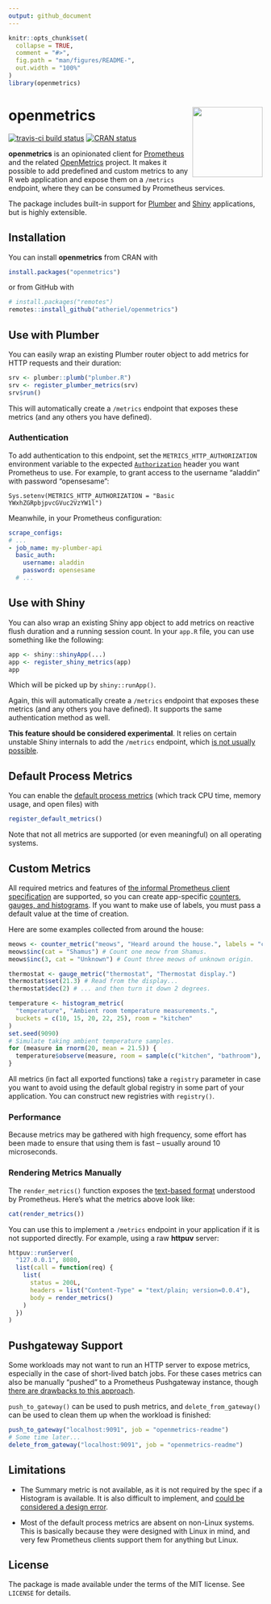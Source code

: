```yaml
---
output: github_document
---
```


<!-- README.md is generated from README.Rmd. Please edit that file -->

```r
knitr::opts_chunk$set(
  collapse = TRUE,
  comment = "#>",
  fig.path = "man/figures/README-",
  out.width = "100%"
)
library(openmetrics)
```

# openmetrics <img src='man/figures/logo.png' align="right" height="139" />

<!-- badges: start -->
[![travis-ci build status](https://travis-ci.org/atheriel/openmetrics.svg?branch=master)](https://travis-ci.org/atheriel/openmetrics)
[![CRAN status](https://www.r-pkg.org/badges/version/openmetrics)](https://cran.r-project.org/package=openmetrics)
<!-- badges: end -->

**openmetrics** is an opinionated client for
[Prometheus](https://prometheus.io/) and the related
[OpenMetrics](https://openmetrics.io/) project. It makes it possible to add
predefined and custom metrics to any R web application and expose them on a
`/metrics` endpoint, where they can be consumed by Prometheus services.

The package includes built-in support for [Plumber](https://www.rplumber.io/)
and [Shiny](https://shiny.rstudio.com/) applications, but is highly extensible.

## Installation

You can install **openmetrics** from CRAN with

```r
install.packages("openmetrics")
```

or from GitHub with

```r
# install.packages("remotes")
remotes::install_github("atheriel/openmetrics")
```

## Use with Plumber

You can easily wrap an existing Plumber router object to add metrics for HTTP
requests and their duration:

```r
srv <- plumber::plumb("plumber.R")
srv <- register_plumber_metrics(srv)
srv$run()
```

This will automatically create a `/metrics` endpoint that exposes these metrics
(and any others you have defined).

### Authentication

To add authentication to this endpoint, set the `METRICS_HTTP_AUTHORIZATION`
environment variable to the expected [`Authorization`](https://developer.mozilla.org/en-US/docs/Web/HTTP/Headers/Authorization)
header you want Prometheus to use. For example, to grant access to the username
"aladdin" with password "opensesame":

```
Sys.setenv(METRICS_HTTP_AUTHORIZATION = "Basic YWxhZGRpbjpvcGVuc2VzYW1l")
```

Meanwhile, in your Prometheus configuration:

```yaml
scrape_configs:
# ...
- job_name: my-plumber-api
  basic_auth:
    username: aladdin
    password: opensesame
  # ...
```

## Use with Shiny

You can also wrap an existing Shiny app object to add metrics on reactive flush
duration and a running session count. In your `app.R` file, you can use
something like the following:

```r
app <- shiny::shinyApp(...)
app <- register_shiny_metrics(app)
app
```

Which will be picked up by `shiny::runApp()`.

Again, this will automatically create a `/metrics` endpoint that exposes these
metrics (and any others you have defined). It supports the same authentication
method as well.

**This feature should be considered experimental**. It relies on certain
unstable Shiny internals to add the `/metrics` endpoint, which [is not usually
possible](https://github.com/rstudio/shiny/issues/2395).

## Default Process Metrics

You can enable the [default process metrics](https://prometheus.io/docs/instrumenting/writing_clientlibs/#process-metrics)
(which track CPU time, memory usage, and open files) with

```r
register_default_metrics()
```

Note that not all metrics are supported (or even meaningful) on all operating
systems.

## Custom Metrics

All required metrics and features of [the informal Prometheus client
specification](https://prometheus.io/docs/instrumenting/writing_clientlibs/) are
supported, so you can create app-specific [counters, gauges, and
histograms](https://prometheus.io/docs/concepts/metric_types/). If you want to
make use of labels, you must pass a default value at the time of creation.

Here are some examples collected from around the house:

```r
meows <- counter_metric("meows", "Heard around the house.", labels = "cat")
meows$inc(cat = "Shamus") # Count one meow from Shamus.
meows$inc(3, cat = "Unknown") # Count three meows of unknown origin.

thermostat <- gauge_metric("thermostat", "Thermostat display.")
thermostat$set(21.3) # Read from the display...
thermostat$dec(2) # ... and then turn it down 2 degrees.

temperature <- histogram_metric(
  "temperature", "Ambient room temperature measurements.",
  buckets = c(10, 15, 20, 22, 25), room = "kitchen"
)
set.seed(9090)
# Simulate taking ambient temperature samples.
for (measure in rnorm(20, mean = 21.5)) {
  temperature$observe(measure, room = sample(c("kitchen", "bathroom"), 1))
}
```

All metrics (in fact all exported functions) take a `registry` parameter in case
you want to avoid using the default global registry in some part of your
application. You can construct new registries with `registry()`.

### Performance

Because metrics may be gathered with high frequency, some effort has been made
to ensure that using them is fast -- usually around 10 microseconds.

### Rendering Metrics Manually

The `render_metrics()` function exposes the [text-based
format](https://prometheus.io/docs/instrumenting/exposition_formats/#text-based-format)
understood by Prometheus. Here's what the metrics above look like:

```r
cat(render_metrics())
```

You can use this to implement a `/metrics` endpoint in your application if it is
not supported directly. For example, using a raw **httpuv** server:

```r
httpuv::runServer(
  "127.0.0.1", 8080,
  list(call = function(req) {
    list(
      status = 200L,
      headers = list("Content-Type" = "text/plain; version=0.0.4"),
      body = render_metrics()
    )
  })
)
```

## Pushgateway Support

Some workloads may not want to run an HTTP server to expose metrics, especially
in the case of short-lived batch jobs. For these cases metrics can also be
manually "pushed" to a Prometheus Pushgateway instance, though [there are
drawbacks to this approach](https://prometheus.io/docs/practices/pushing/).

`push_to_gateway()` can be used to push metrics, and `delete_from_gateway()`
can be used to clean them up when the workload is finished:

```r
push_to_gateway("localhost:9091", job = "openmetrics-readme")
# Some time later...
delete_from_gateway("localhost:9091", job = "openmetrics-readme")
```

## Limitations

* The Summary metric is not available, as it is not required by the spec if a
  Histogram is available. It is also difficult to implement, and [could be
  considered a design error](https://www.robustperception.io/how-does-a-prometheus-summary-work).

* Most of the default process metrics are absent on non-Linux systems. This is
  basically because they were designed with Linux in mind, and very few
  Prometheus clients support them for anything but Linux.

## License

The package is made available under the terms of the MIT license. See `LICENSE`
for details.
